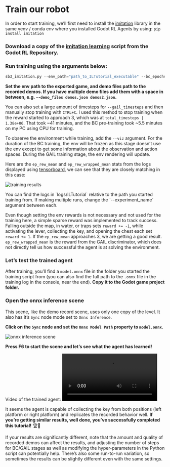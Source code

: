 # Train our robot

<Tip>
In order to start training, we’ll first need to install the <a href="https://imitation.readthedocs.io/en/latest/getting-started/installation.html">imitation</a> library in the same venv / conda env where you installed Godot RL Agents by using: <code>pip install imitation</code>
</Tip>

### Download a copy of the [imitation learning](https://github.com/edbeeching/godot_rl_agents/blob/main/examples/sb3_imitation.py) script from the Godot RL Repository.

### Run training using the arguments below:

```python
sb3_imitation.py --env_path="path_to_ILTutorial_executable" --bc_epochs=100 --gail_timesteps=1450000 --demo_files "path_to_expert_demos.json" --n_parallel=4 --speedup=20 --onnx_export_path=model.onnx --experiment_name=ILTutorial
```

**Set the env path to the exported game, and demo files path to the recorded demos. If you have multiple demo files add them with a space in between, e.g. `--demo_files demos.json demos2.json`.**

You can also set a large amount of timesteps for `--gail_timesteps` and then manually stop training with `CTRL+C`. I used this method to stop training when the reward started to approach 3, which was at `total_timesteps | 1.38e+06`. That took ~41 minutes, and the BC pre-training took ~5.5 minutes on my PC using CPU for training.

To observe the environment while training, add the `--viz` argument. For the duration of the BC training, the env will be frozen as this stage doesn’t use the env except to get some information about the observation and action spaces. During the GAIL training stage, the env rendering will update.

Here are the `ep_rew_mean` and `ep_rew_wrapped_mean` stats from the logs displayed using [tensorboard](https://github.com/edbeeching/godot_rl_agents/blob/main/docs/TRAINING_STATISTICS.md), we can see that they are closely matching in this case:

<img src="https://huggingface.co/datasets/huggingface-deep-rl-course/course-images/resolve/main/
en/unit13/training_results.png" alt="training results"/>


<Tip>
You can find the logs in `logs/ILTutorial` relative to the path you started training from. If making multiple runs, change the `--experiment_name` argument between each.
</Tip>

Even though setting the env rewards is not necessary and not used for the training here, a simple sparse reward was implemented to track success. Falling outside the map, in water, or traps sets `reward += -1`, while activating the lever, collecting the key, and opening the chest each set `reward += 1`. If the `ep_rew_mean` approaches 3, we are getting a good result. `ep_rew_wrapped_mean` is the reward from the GAIL discriminator, which does not directly tell us how successful the agent is at solving the environment.

### Let’s test the trained agent

After training, you’ll find a `model.onnx` file in the folder you started the training script from (you can also find the full path to the `.onnx` file in the training log in the console, near the end). **Copy it to the Godot game project folder.**

### Open the onnx inference scene

This scene, like the demo record scene, uses only one copy of the level. It also has it’s `Sync` node mode set to `Onnx Inference`. 

**Click on the `Sync` node and set the `Onnx Model Path` property to `model.onnx`.** 

<img src="https://huggingface.co/datasets/huggingface-deep-rl-course/course-images/resolve/main/
en/unit13/onnx_inference_scene.jpg" alt="onnx inference scene"/>

**Press F6 to start the scene and let’s see what the agent has learned!**

Video of the trained agent:
<video src="https://huggingface.co/datasets/huggingface-deep-rl-course/course-images/resolve/main/en/unit13/onnx_inference_test.mp4" type="video/mp4" controls autoplay loop mute />

It seems the agent is capable of collecting the key from both positions (left platform or right platform) and replicates the recorded behavior well. **If you’re getting similar results, well done, you’ve successfully completed this tutorial!** 🏆👏

If your results are significantly different, note that the amount and quality of recorded demos can affect the results, and adjusting the number of steps for BC/GAIL stages as well as modifying the hyper-parameters in the Python script can potentially help. There’s also some run-to-run variation, so sometimes the results can be slightly different even with the same settings.
